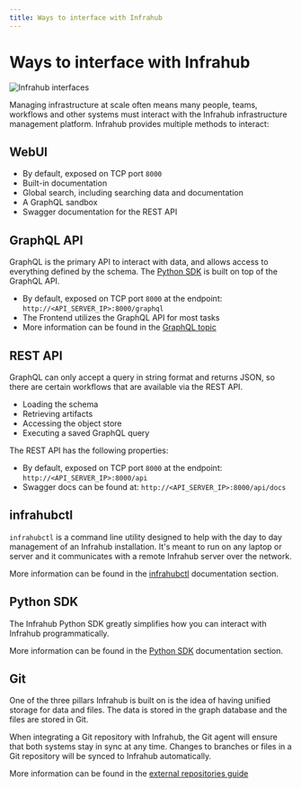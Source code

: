 ```yaml
---
title: Ways to interface with Infrahub
---
```


# Ways to interface with Infrahub

![Infrahub interfaces](./../media/overview-interfaces.excalidraw.svg)

Managing infrastructure at scale often means many people, teams, workflows and other systems must interact with the Infrahub infrastructure management platform. Infrahub provides multiple methods to interact:

## WebUI

- By default, exposed on TCP port `8000`
- Built-in documentation
- Global search, including searching data and documentation
- A GraphQL sandbox
- Swagger documentation for the REST API

## GraphQL API

GraphQL is the primary API to interact with data, and allows access to everything defined by the schema. The [Python SDK](../python-sdk/) is built on top of the GraphQL API.

- By default, exposed on TCP port `8000` at the endpoint: `http://<API_SERVER_IP>:8000/graphql`
- The Frontend utilizes the GraphQL API for most tasks
- More information can be found in the [GraphQL topic](../topics/graphql)

## REST API

GraphQL can only accept a query in string format and returns JSON, so there are certain workflows that are available via the REST API.

- Loading the schema
- Retrieving artifacts
- Accessing the object store
- Executing a saved GraphQL query

The REST API has the following properties:

- By default, exposed on TCP port `8000` at the endpoint: `http://<API_SERVER_IP>:8000/api`
- Swagger docs can be found at: `http://<API_SERVER_IP>:8000/api/docs`

## infrahubctl

`infrahubctl` is a command line utility designed to help with the day to day management of an Infrahub installation. It's meant to run on any laptop or server and it communicates with a remote Infrahub server over the network.

More information can be found in the [infrahubctl](../infrahubctl/) documentation section.

## Python SDK

The Infrahub Python SDK greatly simplifies how you can interact with Infrahub programmatically.

More information can be found in the [Python SDK](../python-sdk/) documentation section.

## Git

One of the three pillars Infrahub is built on is the idea of having unified storage for data and files. The data is stored in the graph database and the files are stored in Git.

When integrating a Git repository with Infrahub, the Git agent will ensure that both systems stay in sync at any time. Changes to branches or files in a Git repository will be synced to Infrahub automatically.

More information can be found in the [external repositories guide](../guides/repository)
